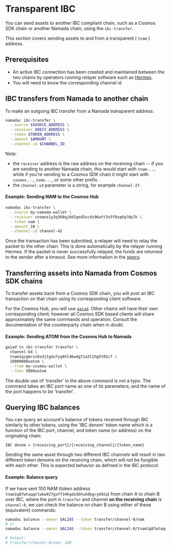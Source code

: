
# Transparent IBC

You can send assets to another IBC compliant chain, such as a Cosmos SDK chain or another Namada chain, using the
`ibc-transfer`.

This section covers sending assets to and from a transparent ( `tnam` ) address.

## Prerequisites

- An active IBC connection has been created and maintained between the two chains by operators running relayer 
software such as [Hermes](https://github.com/heliaxdev/hermes). 
- You will need to know the corresponding channel id

## IBC transfers from Namada to another chain

To make an outgoing IBC transfer from a Namada transparent address:
```bash copy
namadac ibc-transfer \
  --source $SOURCE_ADDRESS \
  --receiver $RECV_ADDRESS \
  --token $TOKEN_ADDRESS \
  --amount $AMOUNT \
  --channel-id $CHANNEL_ID
```
Note:
- the `receiver` address is the raw address on the receiving chain -- if you are sending to another Namada chain, this would start with `tnam...`, 
while if you're sending to a Cosmos SDK chain it might start with `cosmos...`, `osmo...`, or some other prefix.
- the `channel-id` parameter is a string, for example `channel-27`.

#### Example: Sending NAM to the Cosmos Hub
```bash copy
namadac ibc-transfer \
  --source my-namada-wallet \
  --receiver cosmos1y3q368qj8d2ged5xcdz96wtt3n5f9zq6ql0p7k \
  --token nam \
  --amount 10 \
  --channel-id channel-42
```

Once the transaction has been submitted, a relayer will need to relay the packet to the other chain. 
This is done automatically by the relayer running Hermes. If the packet is never successfully relayed, the funds are 
returned to the sender after a timeout. See more information in the [specs](https://specs.namada.net/modules/ibc).

## Transferring assets into Namada from Cosmos SDK chains

To transfer assets back from a Cosmos SDK chain, you will post an IBC transaction on that chain using its corresponding
client software.  

For the Cosmos Hub, you will use [`gaiad`](https://github.com/cosmos/gaia). Other chains will have their own corresponding client;
however all Cosmos SDK based clients will share approximately the same commands and operation. Consult the documentation
of the counterparty chain when in doubt.

#### Example: Sending ATOM from the Cosmos Hub to Namada

```bash
gaiad tx ibc-transfer transfer \
  channel-64 \
  tnam1qzgmrvz0zdjtgdu7yq6hl46wdg7za2t2hg5t85c7 \
  10000000uatom \
  --from my-cosmos-wallet \
  --fees 5000uatom
```
<Callout>
The double use of 'transfer' in the above command is not a typo. The command takes an IBC port name as one of its parameters; 
and the name of the port happens to be 'transfer'.
</Callout>

## Querying IBC balances
You can query an account's balance of tokens received through IBC similarly to other tokens, using the 'IBC denom' token name which is a function of 
the IBC port, channel, and token name (or address) on the originating chain:  

```
IBC denom = {receiving_port}/{receiving_channel}/{token_name}
```

<Callout type='warning'>
Sending the same asset through two different IBC channels will result in two different token denoms on the receiving chain, which will not be fungible with 
each other. This is expected behavior as defined in the IBC protocol.
</Callout>

#### Example: Balance query
If we have sent 100 NAM (token address `tnam1q87wtaqqtlwkw927gaff34hgda36huk0kgry692a`) from chain A to chain B over IBC, where the port is `transfer` and channel __on the receiving chain__ 
is `channel-0`, we can check the balance on chain B using either of these (equivalent) commands:

```bash copy
namadac balance --owner $ALIAS --token transfer/channel-0/nam
# or
namadac balance --owner $ALIAS --token transfer/channel-0/tnam1q87wtaqqtlwkw927gaff34hgda36huk0kgry692a

# Output:
# transfer/channel-0/nam: 100
```
